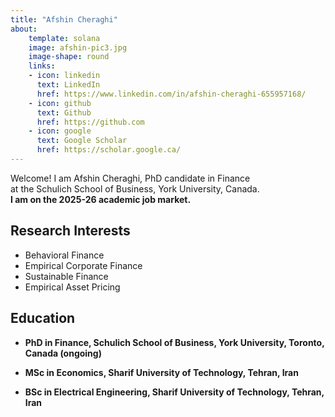 ```yaml
---
title: "Afshin Cheraghi"
about:
    template: solana
    image: afshin-pic3.jpg
    image-shape: round
    links:
    - icon: linkedin
      text: LinkedIn
      href: https://www.linkedin.com/in/afshin-cheraghi-655957168/
    - icon: github
      text: Github
      href: https://github.com
    - icon: google
      text: Google Scholar
      href: https://scholar.google.ca/
---
```



Welcome! I am Afshin Cheraghi, PhD candidate in Finance<br> at the Schulich School of Business, York University, Canada.\
**I am on the 2025-26 academic job market.**

## Research Interests
- Behavioral Finance
- Empirical Corporate Finance
- Sustainable Finance
- Empirical Asset Pricing

## Education

-  **PhD in Finance, Schulich School of Business, York University, Toronto, Canada (ongoing)**

- **MSc in Economics, Sharif University of Technology, Tehran, Iran**

- **BSc in Electrical Engineering, Sharif University of Technology, Tehran, Iran**

